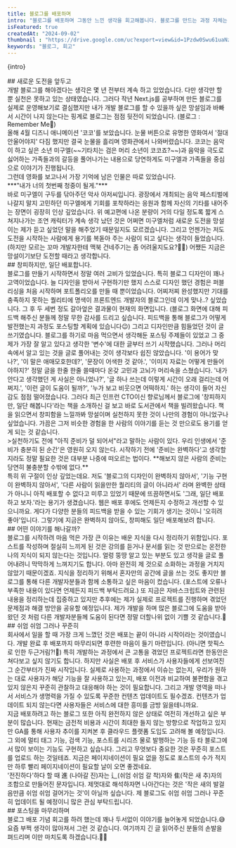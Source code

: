 ```yaml
---
title: 블로그를 배포하며
intro: "블로그를 배포하며 그동안 느낀 생각을 회고해봅니다. 블로그를 만드는 과정 자체는 재밌었지만 막상 배포하는 것은 왜 계속 망설여졌는지, 앞으로 어떻게 블로그를 운영해 나갈 예정인지에 대한 이야기를 해보겠습니다."
isFeatured: true
createdAt: "2024-09-02"
thumbnail : "https://drive.google.com/uc?export=view&id=1Pzdw0Swu61uaNzkDeMVpjnejLY_V3rfc" 
keywords: "블로그, 회고"
---
```

<p>{intro}</p>
<Spacing size="lg" />
## 새로운 도전을 앞두고
<br/>
개발 블로그를 해야겠다는 생각은 몇 년 전부터 계속 하고 있었습니다. 다만 생각만 할 뿐 실천은 못하고 있는 상태였습니다. 그러다 작년 Next.js를 공부하며 만든 블로그를 실제로 운영해보기로 결심했지만 내가 개발 블로그를 할 수 있을까 싶은 망설임과 바빠서 시간이 나지 않는다는 핑계로 블로그는 점점 뒷전이 되었습니다. (블로그 : Remember Me🥹)
<br/>
올해 4월 디즈니 애니메이션 '코코'를 보았습니다. 눈물 버튼으로 유명한 영화여서 '절대 안울어야지' 다짐 했지만 결국 눈물을 흘리며 영화관에서 나와버렸습니다.
코코는 음악이 하고 싶은 소년 미구엘(~~기타치는 검은 머리 소년이 코코죠?~~)과 음악을 극도로 싫어하는 가족들과의 갈등을 풀어나가는 내용으로 당연하게도 미구엘과 가족들을 중심으로 이야기가 진행됩니다. 
<br/>
그런데 영화를 보고나서 가장 기억에 남은 인물은 따로 있었습니다.
<br/>
<YoutubePlayer videoId="ZCwXys58lgs" elementId="youtube" start={271}/>
***"내가 너의 첫번째 청중이 될게."***
<br/>
바로 미구엘이 구두를 닦아주던 악사 아저씨입니다. 광장에서 개최되는 음악 페스티벌에 나갈지 말지 고민하던 미구엘에게 기회를 포착하라는 응원과 함께 자신의 기타를 내어주는 장면이 굉장히 인상 깊었습니다. 위 예고편에 나온 분량이 거의 다일 정도록 짧게 스쳐지나가는 조연 캐릭터가 계속 생각 났던 것은 어쩌면 미구엘처럼 새로운 도전을 망설이는 제가 듣고 싶었던 말을 해주었기 때문일지도 모르겠습니다. 그리고 언젠가는 저도 도전을 시작하는 사람에게 용기를 복돋아 주는 사람이 되고 싶다는 생각이 들었습니다. (하지만 모르는 꼬마 개발자한테 맥북 건네주기는 좀 어려울지도요?👩‍🦲)
어쨌든 지금은 망설이기보단 도전할 때라고 생각합니다.
<br/>
## 창피하지만, 일단 배포합니다.
<br/>
블로그를 만들기 시작하면서 정말 여러 고비가 있었습니다. 특히 블로그 디자인이 꽤나 고역이었습니다. 늘 디자인을 받아서 구현하기만 했지 스스로 디자인 했던 경험은 퍼블리싱을 처음 시작하며 포트폴리오를 만들 때 뿐이었습니다. 어찌저찌 완성했지만 기대를 충족하지 못하는 퀄리티에 명색이 프론트엔드 개발자의 블로그인데 이게 맞나..? 싶었습니다. 그 후 두 세번 정도 갈아엎은 결과물이 현재의 화면입니다. (블로그 화면에 대해 피드백 해주신 분들께 정말 무한 감사를 드리고 싶습니다. 피드백을 통해 블로그가 어떻게 발전했는지 과정도 포스팅할 계획에 있습니다😉) 
그리고 디자인만큼 힘들었던 것이 글쓰기였습니다. 블로그를 하기로 마음 먹으면서 생각해둔 포스팅 주제들이 있었고 그 중 제가 가장 잘 알고 있다고 생각한 '변수'에 대한 글부터 쓰기 시작했습니다. 그러나 머리 속에서 알고 있는 것을 글로 풀어내는 것이 생각보다 쉽진 않았습니다. '이 용어가 맞나?', '이 말은 애매모호한데?', '문장이 어색한 것 같아.', '이미지 자료는 어떻게 만들어야하지?' 정말 글을 한줄 한줄 쓸때마다 온갖 고민과 고뇌가 머리속을 스쳤습니다. '내가 안다고 생각했던 게 사실은 아니었나?', '글 하나 쓰는데 이렇게 시간이 오래 걸리는데 어쩌지.', '이런 글이 도움이 될까?', '누가 보고 비웃으면 어떡하지.' 하는 생각이 들어 자신감도 점점 떨어졌습니다.       
그러다 최근 인프런 CTO이신 향로님께서 블로그에 '창피하지만, 일단 해봅니다'라는 책을 소개하신 걸 보고 바로 도서관에서 책을 빌려왔습니다.
책을 읽으면서 창피함을 느낄까봐 망설이며 실천하지 못한 것이 나만의 경험이 아니었구나 싶었습니다. 가끔은 그저 비슷한 경험을 한 사람의 이야기를 듣는 것 만으로도 용기를 얻게 되는 것 같습니다.
<br/>
>실천하기도 전에 "아직 준비가 덜 되어서"라고 말하는 사람이 있다. 우리 인생에서 '준비가 충분히 된 순간'은 영원히 오지 않는다. 시작하기 전에 '준비는 완벽하다'고 생각할지라도 정말 필요한 것은 대부분 나중에 떠오르는 법이다. **해보지 않은 사람의 준비는 당연히 불충분할 수밖에 없다.**

<br/>
특히 위 구절이 인상 깊었는데요. 저도 '블로그의 디자인이 완벽하지 않아서', '기능 구현이 완벽하지 않아서', '다른 사람이 읽을만한 퀄리티의 글이 아니라서' 라며 완벽한 상태가 아니니 아직 배포할 수 없다고 미루고 있었기 때문에 뜨끔하면서도 '그래, 일단 배포하고 보자.'라는 용기가 생겼습니다. 웹은 배포 후에도 언제든지 수정하고 개선할 수 있으니까요. 게다가 다양한 분들의 피드백을 받을 수 있는 기회가 생기는 것이니 '오히려 좋아'입니다.
그렇기에 지금은 완벽하지 않아도, 창피해도 일단 배포해보려 합니다. 
<br/>
## 어떤 이야기를 해나갈까?
<br/>
블로그를 시작하려 마음 먹은 가장 큰 이유는 배운 지식을 다시 정리하기 위함입니다. 포스트를 작성하며 절실히 느끼게 된 것은 강의를 듣거나 문서를 읽는 것 만으로는 온전한 나의 지식이 되지 않는다는 것입니다. 얼렁 뚱땅 알고 있는 부분도 있고 생각을 글로 풀어내려니 막막하게 느껴지기도 합니다. 아마 완전히 제 것으로 소화하는 과정을 거치지 않았기 때문이겠죠. 지식을 정리하기 위해서 혼자만의 공간에 글을 쓰는 것도 좋지만 블로그를 통해 다른 개발자분들과 함께 소통하고 싶은 마음이 컸습니다. (포스트에 오류나 부족한 내용이 있다면 언제든지 피드백 부탁드려요.) 또 지금은 자바스크립트와 관련된 내용을 정리하는데 집중하고 있지만 추후에는 제가 실제로 프로젝트를 진행하며 겪었던 문제점과 해결 방안을 공유할 예정입니다. 제가 개발을 하며 많은 블로그에 도움을 받아왔던 것 처럼 다른 개발자분들께 도움이 된다면 정말 더할나위 없이 기쁠 것 같습니다.🥰  
<br/>
## 쉬엄 쉬엄 그러나 꾸준히
<br/>
회사에서 일을 할 때 가장 크게 느꼈던 것은 배포는 끝이 아니라 시작이라는 것이였습니다. 개발 완료 후 배포까지 마무리되면 후련한 마음이 들기 마련입니다. (아니면 핫픽스로 인한 두근거림?!🫣) 특히 개발하는 과정에서 큰 고통을 겪었던 프로젝트라면 한동안은 쳐다보고 싶지 않기도 합니다. 하지만 사실은 배포 후 서비스가 사용자들에게 선보여진 그 순간부터가 진짜 시작입니다. 실제로 사용하는 과정에서 이슈는 없는지, 우리가 원하는 대로 사용자가 해당 기능을 잘 사용하고 있는지, 배포 이전과 비교하여 불편함을 겪고 있지 않은지 꾸준히 관찰하고 대응해야 하는 것이 필요합니다. 그리고 개발 영역을 떠나서 서비스가 생명력을 가질 수 있도록 꾸준한 컨텐츠 업데이트도 필수겠죠. 컨텐츠가 업데이트 되지 않는다면 사용자들은 서비스에 대한 흥미를 금방 잃을테니까요.
<br/>
지금 배포하려고 하는 블로그 또한 아직 완전하지 않은 상태로 여전히 개선하고 싶은 부분이 많습니다.
현재는 금전적 비용과 시간이 최대한 들지 않는 방향으로 작업하고 있지만 GA를 통해 사용자 추이를 지켜본 후 클라우드 플랫폼 도입도 고려해 볼 예정입니다.
그 외에 멀티 태그 기능, 검색 기능, 포스트를 시리즈 물로 발행하는 기능 등 타 블로그에서 많이 보이는 기능도 구현하고 싶습니다.
그리고 무엇보다 중요한 것은 꾸준히 포스트를 업로드 하는 것일테죠.
지금은 페이지네이션이 필요 없을 정도로 포스트의 수가 적지만 하루 빨리 페이지네이션이 필요할 날이 오면 좋겠네요.     
<br/>
'전진하다'하다 할 때 進 (나아갈 진)자는 辶(쉬엄 쉬엄 갈 착)자와 隹(작은 새 추)자의 조합으로 만들어진 문자입니다. 제멋대로 해석하자면 나아간다는 것은 '작은 새의 발걸음만큼 쉬엄 쉬엄 걸어가는 것'이 아닐까 싶습니다. 제 블로그도 쉬엄 쉬엄 그러나 꾸준히 업데이트 될 예정이니 많은 관심 부탁드립니다.
<br/>
## 포스팅을 마무리하며
<br/>
블로그 배포 기념 회고를 하려 했는데 꽤나 두서없이 이야기를 늘어놓게 되었습니다.😅 요즘 부쩍 생각이 많아져서 그런 것 같습니다. 여기까지 긴 글 읽어주신 분들의 손발을 펴드리며 이만 마치도록 하겠습니다.👋👋






